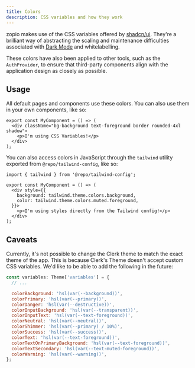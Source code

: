 ```yaml
---
title: Colors
description: CSS variables and how they work
---
```


zopio makes use of the CSS variables offered by [shadcn/ui](https://ui.shadcn.com/). They're a brilliant way of abstracting the scaling and maintenance difficulties associated with [Dark Mode](/packages/design-system/dark-mode) and whitelabelling.

These colors have also been applied to other tools, such as the `AuthProvider`, to ensure that third-party components align with the application design as closely as possible.

## Usage

All default pages and components use these colors. You can also use them in your own components, like so:

```component.tsx
export const MyComponent = () => (
  <div className="bg-background text-foreground border rounded-4xl shadow">
    <p>I'm using CSS Variables!</p>
  </div>
);
```

You can also access colors in JavaScript through the `tailwind` utility exported from `@repo/tailwind-config`, like so:

```tsx component.tsx
import { tailwind } from '@repo/tailwind-config';

export const MyComponent = () => (
  <div style={{
    background: tailwind.theme.colors.background,
    color: tailwind.theme.colors.muted.foreground,
  }}>
    <p>I'm using styles directly from the Tailwind config!</p>
  </div>
);
```

## Caveats

Currently, it's not possible to change the Clerk theme to match the exact theme of the app. This is because Clerk's Theme doesn't accept custom CSS variables. We'd like to be able to add the following in the future:

```jsx packages/design-system/providers/clerk.tsx {4-15}
const variables: Theme['variables'] = {
  // ...

  colorBackground: 'hsl(var(--background))',
  colorPrimary: 'hsl(var(--primary))',
  colorDanger: 'hsl(var(--destructive))',
  colorInputBackground: 'hsl(var(--transparent))',
  colorInputText: 'hsl(var(--text-foreground))',
  colorNeutral: 'hsl(var(--neutral))',
  colorShimmer: 'hsl(var(--primary) / 10%)',
  colorSuccess: 'hsl(var(--success))',
  colorText: 'hsl(var(--text-foreground))',
  colorTextOnPrimaryBackground: 'hsl(var(--text-foreground))',
  colorTextSecondary: 'hsl(var(--text-muted-foreground))',
  colorWarning: 'hsl(var(--warning))',
};
```
